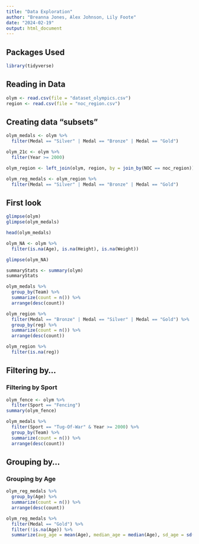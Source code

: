 ```yaml
---
title: "Data Exploration"
author: "Breanna Jones, Alex Johnson, Lily Foote"
date: "2024-02-19"
output: html_document
---
```


## Packages Used

```r
library(tidyverse)
```

## Reading in Data

```r
olym <- read.csv(file = "dataset_olympics.csv")
region <- read.csv(file = "noc_region.csv")
```

## Creating data "subsets"

```r
olym_medals <- olym %>%
  filter(Medal == "Silver" | Medal == "Bronze" | Medal == "Gold")

olym_21c <- olym %>%
  filter(Year >= 2000)

olym_region <- left_join(olym, region, by = join_by(NOC == noc_region))

olym_reg_medals <- olym_region %>% 
  filter(Medal == "Silver" | Medal == "Bronze" | Medal == "Gold")
```

## First look

```r
glimpse(olym)
glimpse(olym_medals)

head(olym_medals)
```

```r
olym_NA <- olym %>%
  filter(is.na(Age), is.na(Height), is.na(Weight))

glimpse(olym_NA)
```


```r
summaryStats <- summary(olym)
summaryStats
```

```r
olym_medals %>%
  group_by(Team) %>%
  summarize(count = n()) %>%
  arrange(desc(count))

olym_region %>%
  filter(Medal == "Bronze" | Medal == "Silver" | Medal == "Gold") %>% 
  group_by(reg) %>%
  summarize(count = n()) %>%
  arrange(desc(count))

olym_region %>% 
  filter(is.na(reg))
```

## Filtering by...

### Filtering by Sport

```r
olym_fence <- olym %>%
  filter(Sport == "Fencing")
summary(olym_fence)

olym_medals %>% 
  filter(Sport == "Tug-Of-War" & Year >= 2000) %>%
  group_by(Team) %>% 
  summarize(count = n()) %>%
  arrange(desc(count))

```

## Grouping by...

### Grouping by Age

```r
olym_reg_medals %>% 
  group_by(Age) %>% 
  summarize(count = n()) %>% 
  arrange(desc(count))

olym_reg_medals %>% 
  filter(Medal == "Gold") %>%
  filter(!is.na(Age)) %>% 
  summarize(avg_age = mean(Age), median_age = median(Age), sd_age = sd(Age), max_age = max(Age), min_age = min(Age))
```


